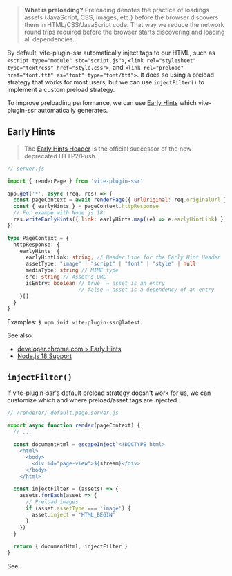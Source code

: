 
> **What is preloading?** Preloading denotes the practice of loadings assets (JavaScript, CSS, images, etc.) before the browser discovers them in HTML/CSS/JavaScript code. That way we reduce the network round trips required before the browser starts discovering and loading all dependencies.

By default, vite-plugin-ssr automatically inject tags to our HTML, such as `<script type="module" stc="script.js">`, `<link rel="stylesheet" type="text/css" href="style.css">`, and `<link rel="preload" href="font.ttf" as="font" type="font/ttf">`. It does so using a preload strategy that works for most users, but we can use `injectFilter()` to implement a custom preload strategy.

To improve preloading performance, we can use [Early Hints](https://developer.mozilla.org/en-US/docs/Web/HTTP/Status/103) which vite-plugin-ssr automatically generates.


## Early Hints

> The [Early Hints Header](https://developer.mozilla.org/en-US/docs/Web/HTTP/Status/103) is the official successor of the now deprecated HTTP2/Push.

```js
// server.js

import { renderPage } from 'vite-plugin-ssr'

app.get('*', async (req, res) => {
  const pageContext = await renderPage({ urlOriginal: req.originalUrl } )
  const { earlyHints } = pageContext.httpResponse
  // For exampe with Node.js 18:
  res.writeEarlyHints({ link: earlyHints.map((e) => e.earlyHintLink) })
})
```
```ts
type PageContext = {
  httpResponse: {
    earlyHints: {
      earlyHintLink: string, // Header Line for the Early Hint Header
      assetType: "image" | "script" | "font" | "style" | null
      mediaType: string // MIME type
      src: string // Asset's URL
      isEntry: boolean // true  ⇒ asset is an entry
                       // false ⇒ asset is a dependency of an entry
    }[]
  }
}
```

Examples: `$ npm init vite-plugin-ssr@latest`.

See also:
 - [developer.chrome.com > Early Hints](https://developer.chrome.com/blog/early-hints/)
 - [Node.js 18 Support](https://nodejs.org/dist/latest-v19.x/docs/api/http.html#responsewriteearlyhintshints-callback)


## `injectFilter()`

If vite-plugin-ssr's default preload strategy doesn't work for us, we can customize which and where preload/asset tags are injected.

```ts
// /renderer/_default.page.server.js

export async function render(pageContext) {
  // ...

  const documentHtml = escapeInject`<!DOCTYPE html>
    <html>
      <body>
        <div id="page-view">${stream}</div>
      </body>
    </html>`

  const injectFilter = (assets) => {
    assets.forEach(asset => {
      // Preload images
      if (asset.assetType === 'image') {
        asset.inject = 'HTML_BEGIN'
      }
    })
  }

  return { documentHtml, injectFilter }
}
```

See <Link href="/injectFilter" />.
